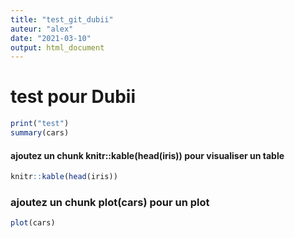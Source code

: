 ```yaml
---
title: "test_git_dubii"
auteur: "alex"
date: "2021-03-10" 
output: html_document
---
```

# test pour Dubii
```r
print("test")
summary(cars)
```

#### ajoutez un chunk knitr::kable(head(iris)) pour visualiser un table
```r
knitr::kable(head(iris))
```

### ajoutez un chunk plot(cars) pour un plot
```r
plot(cars)
```

